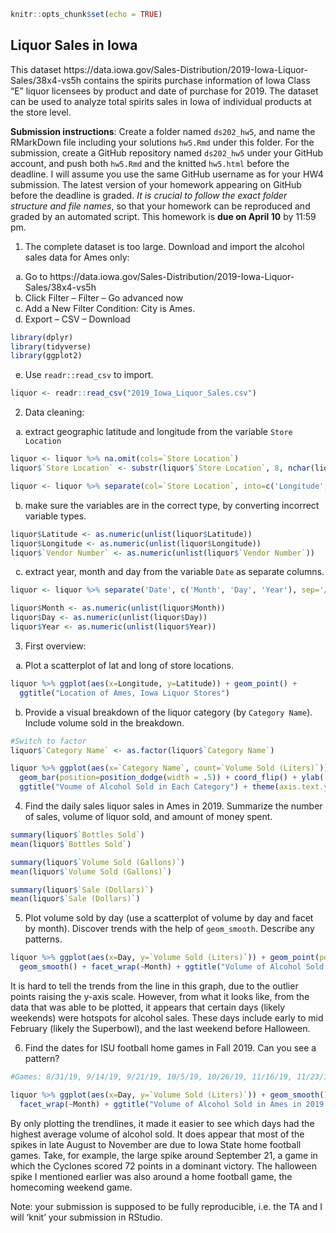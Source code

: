 ```r
knitr::opts_chunk$set(echo = TRUE)
```

## Liquor Sales in Iowa

This dataset https://data.iowa.gov/Sales-Distribution/2019-Iowa-Liquor-Sales/38x4-vs5h contains the spirits purchase information of Iowa Class “E” liquor licensees by product and date of purchase for 2019. The dataset can be used to analyze total spirits sales in Iowa of individual products at the store level.

**Submission instructions**: Create a folder named `ds202_hw5`, and name the RMarkDown file including your solutions `hw5.Rmd` under this folder. For the submission, create a GitHub repository named `ds202_hw5` under your GitHub account, and push both `hw5.Rmd` and the knitted `hw5.html` before the deadline. I will assume you use the same GitHub username as for your HW4 submission. The latest version of your homework appearing on GitHub before the deadline is graded. *It is crucial to follow the exact folder structure and file names*, so that your homework can be reproduced and graded by an automated script. This homework is **due on April 10** by 11:59 pm.

1. The complete dataset is too large. Download and import the alcohol sales data for Ames only: 

  a. Go to https://data.iowa.gov/Sales-Distribution/2019-Iowa-Liquor-Sales/38x4-vs5h
  b. Click Filter -- Filter -- Go advanced now
  c. Add a New Filter Condition: City is Ames.
  d. Export -- CSV -- Download
```r
library(dplyr)
library(tidyverse)
library(ggplot2)
```
  e. Use `readr::read_csv` to import.
```r
liquor <- readr::read_csv("2019_Iowa_Liquor_Sales.csv")
```
  
2. Data cleaning: 
  a. extract geographic latitude and longitude from the variable `Store Location`
```r
liquor <- liquor %>% na.omit(cols=`Store Location`)
liquor$`Store Location` <- substr(liquor$`Store Location`, 8, nchar(liquor$`Store Location`) - 1)

liquor <- liquor %>% separate(col=`Store Location`, into=c('Longitude', 'Latitude'), sep=" ")
```
  b. make sure the variables are in the correct type, by converting incorrect variable types.
```r
liquor$Latitude <- as.numeric(unlist(liquor$Latitude))
liquor$Longitude <- as.numeric(unlist(liquor$Longitude))
liquor$`Vendor Number` <- as.numeric(unlist(liquor$`Vendor Number`))
```
  c. extract year, month and day from the variable `Date` as separate columns.
```r
liquor <- liquor %>% separate('Date', c('Month', 'Day', 'Year'), sep='/')

liquor$Month <- as.numeric(unlist(liquor$Month))
liquor$Day <- as.numeric(unlist(liquor$Day))
liquor$Year <- as.numeric(unlist(liquor$Year))
```
  
3. First overview:
  a. Plot a scatterplot of lat and long of store locations. 
```r
liquor %>% ggplot(aes(x=Longitude, y=Latitude)) + geom_point() + 
  ggtitle("Location of Ames, Iowa Liquor Stores")
```

  b. Provide a visual breakdown of the liquor category (by `Category Name`). Include volume sold in the breakdown.
```r
#Switch to factor
liquor$`Category Name` <- as.factor(liquor$`Category Name`)

liquor %>% ggplot(aes(x=`Category Name`, count=`Volume Sold (Liters)`)) + 
  geom_bar(position=position_dodge(width = .5)) + coord_flip() + ylab('Volume Sold (Liters)') + 
  ggtitle("Voume of Alcohol Sold in Each Category") + theme(axis.text.y = element_text(size=5))
```

4. Find the daily sales liquor sales in Ames in 2019. Summarize the number of sales, volume of liquor sold, and amount of money spent.
```r
summary(liquor$`Bottles Sold`)
mean(liquor$`Bottles Sold`)

summary(liquor$`Volume Sold (Gallons)`)
mean(liquor$`Volume Sold (Gallons)`)

summary(liquor$`Sale (Dollars)`)
mean(liquor$`Sale (Dollars)`)
```
5. Plot volume sold by day (use a scatterplot of volume by day and facet by month). Discover trends with the help of `geom_smooth`. Describe any patterns.
```r
liquor %>% ggplot(aes(x=Day, y=`Volume Sold (Liters)`)) + geom_point(position = 'jitter') + 
  geom_smooth() + facet_wrap(~Month) + ggtitle("Volume of Alcohol Sold in Ames in 2019 by Month")
```

It is hard to tell the trends from the line in this graph, due to the outlier points raising the y-axis scale. However, from what it looks like, from the data that was able to be plotted, it appears that certain days (likely weekends) were hotspots for alcohol sales. These days include early to mid February (likely the Superbowl), and the last weekend before Halloween. 

6. Find the dates for ISU football home games in Fall 2019. Can you see a pattern? 
```r
#Games: 8/31/19, 9/14/19, 9/21/19, 10/5/19, 10/26/19, 11/16/19, 11/23/19

liquor %>% ggplot(aes(x=Day, y=`Volume Sold (Liters)`)) + geom_smooth() +
  facet_wrap(~Month) + ggtitle("Volume of Alcohol Sold in Ames in 2019 by Month")
```

By only plotting the trendlines, it made it easier to see which days had the highest average volume of alcohol sold. It does appear that most of the spikes in late August to November are due to Iowa State home football games. Take, for example, the large spike around September 21, a game in which the Cyclones scored 72 points in a dominant victory. The halloween spike I mentioned earlier was also around a home football game, the homecoming weekend game. 


Note: your submission is supposed to be fully reproducible, i.e. the TA and I will 'knit' your submission in RStudio. 
